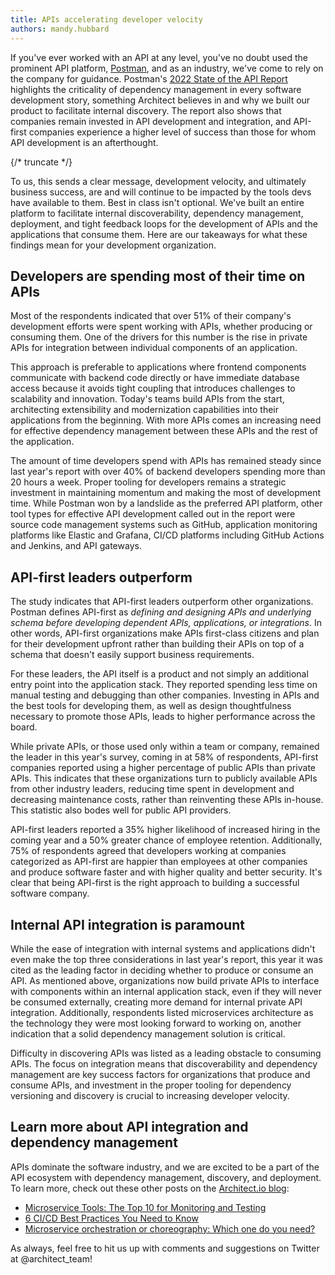 ```yaml
---
title: APIs accelerating developer velocity
authors: mandy.hubbard
---
```


If you've ever worked with an API at any level, you've no doubt used the prominent API platform,
[Postman](https://www.postman.com/product/what-is-postman/), and as an industry, we've come to rely
on the company for guidance. Postman's
[2022 State of the API Report](https://voyager.postman.com/doc/postman-state-of-the-api-2022.pdf)
highlights the criticality of dependency management in every software development story, something
Architect believes in and why we built our product to facilitate internal discovery. The report also
shows that companies remain invested in API development and integration, and API-first companies
experience a higher level of success than those for whom API development is an afterthought.

{/* truncate */}

To us, this sends a clear message, development velocity, and ultimately business success, are and
will continue to be impacted by the tools devs have available to them. Best in class isn't optional.
We've built an entire platform to facilitate internal discoverability, dependency management,
deployment, and tight feedback loops for the development of APIs and the applications that consume
them. Here are our takeaways for what these findings mean for your development organization.

## Developers are spending most of their time on APIs

Most of the respondents indicated that over 51% of their company's development efforts were spent
working with APIs, whether producing or consuming them. One of the drivers for this number is the
rise in private APIs for integration between individual components of an application.

This approach is preferable to applications where frontend components communicate with backend code
directly or have immediate database access because it avoids tight coupling that introduces
challenges to scalability and innovation. Today's teams build APIs from the start, architecting
extensibility and modernization capabilities into their applications from the beginning. With more
APIs comes an increasing need for effective dependency management between these APIs and the rest of
the application.

The amount of time developers spend with APIs has remained steady since last year's report with over
40% of backend developers spending more than 20 hours a week. Proper tooling for developers remains
a strategic investment in maintaining momentum and making the most of development time. While
Postman won by a landslide as the preferred API platform, other tool types for effective API
development called out in the report were source code management systems such as GitHub, application
monitoring platforms like Elastic and Grafana, CI/CD platforms including GitHub Actions and Jenkins,
and API gateways.

## API-first leaders outperform

The study indicates that API-first leaders outperform other organizations. Postman defines API-first
as _defining and designing APIs and underlying schema before developing dependent APIs,
applications, or integrations_. In other words, API-first organizations make APIs first-class
citizens and plan for their development upfront rather than building their APIs on top of a schema
that doesn't easily support business requirements.

For these leaders, the API itself is a product and not simply an additional entry point into the
application stack. They reported spending less time on manual testing and debugging than other
companies. Investing in APIs and the best tools for developing them, as well as design
thoughtfulness necessary to promote those APIs, leads to higher performance across the board.

While private APIs, or those used only within a team or company, remained the leader in this year's
survey, coming in at 58% of respondents, API-first companies reported using a higher percentage of
public APIs than private APIs. This indicates that these organizations turn to publicly available
APIs from other industry leaders, reducing time spent in development and decreasing maintenance
costs, rather than reinventing these APIs in-house. This statistic also bodes well for public API
providers.

API-first leaders reported a 35% higher likelihood of increased hiring in the coming year and a 50%
greater chance of employee retention. Additionally, 75% of respondents agreed that developers
working at companies categorized as API-first are happier than employees at other companies and
produce software faster and with higher quality and better security. It's clear that being API-first
is the right approach to building a successful software company.

## Internal API integration is paramount

While the ease of integration with internal systems and applications didn't even make the top three
considerations in last year's report, this year it was cited as the leading factor in deciding
whether to produce or consume an API. As mentioned above, organizations now build private APIs to
interface with components within an internal application stack, even if they will never be consumed
externally, creating more demand for internal private API integration. Additionally, respondents
listed microservices architecture as the technology they were most looking forward to working on,
another indication that a solid dependency management solution is critical.

Difficulty in discovering APIs was listed as a leading obstacle to consuming APIs. The focus on
integration means that discoverability and dependency management are key success factors for
organizations that produce and consume APIs, and investment in the proper tooling for dependency
versioning and discovery is crucial to increasing developer velocity.

## Learn more about API integration and dependency management

APIs dominate the software industry, and we are excited to be a part of the API ecosystem with
dependency management, discovery, and deployment. To learn more, check out these other posts on the
[Architect.io blog](https://www.architect.io/blog/):

- [Microservice Tools: The Top 10 for Monitoring and Testing](https://www.architect.io/blog/2022-08-30/microservices-top-10-testing-monitoring/)
- [6 CI/CD Best Practices You Need to Know](https://www.architect.io/blog/2022-07-13/six-cicd-best-practices/)
- [Microservice orchestration or choreography: Which one do you need?](https://www.architect.io/blog/2022-06-30/microservices-orchestration-primer/)

As always, feel free to hit us up with comments and suggestions on Twitter at @architect_team!
